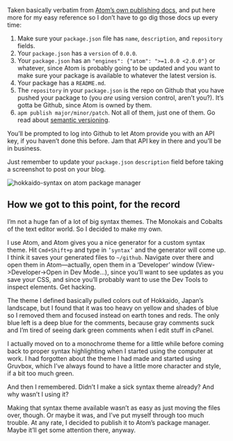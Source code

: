 Taken basically verbatim from [Atom’s own publishing docs](http://flight-manual.atom.io/hacking-atom/sections/publishing/), and put here more for my easy reference so I don’t have to go dig those docs up every time:

1. Make sure your `package.json` file has `name`, `description`, and `repository` fields.
2. Your `package.json` has a `version` of `0.0.0`.
3. Your `package.json` has an `"engines": {"atom": ">=1.0.0 <2.0.0"}` or whatever, since Atom is probably going to be updated and you want to make sure your package is available to whatever the latest version is.
4. Your package has a `README.md`.
5. The `repository` in your `package.json` is the repo on Github that you have pushed your package to (you _are_ using version control, aren’t you?). It’s gotta be Github, since Atom is owned by them.
6. `apm publish major/minor/patch`. Not all of them, just one of them. Go read about [semantic versioning](https://semver.org/).

You’ll be prompted to log into Github to let Atom provide you with an API key, if you haven’t done this before. Jam that API key in there and you’ll be in business.

Just remember to update your `package.json` `description` field before taking a screenshot to post on your blog.

![hokkaido-syntax on atom package manager](https://charlesharriesblog.s3.amazonaws.com/uploads/post/pictures/15/Screen_Shot_2017-11-25_at_10.47.34_PM.png)

## How we got to this point, for the record

I’m not a huge fan of a lot of big syntax themes. The Monokais and Cobalts of the text editor world. So I decided to make my own.

I use Atom, and Atom gives you a nice generator for a custom syntax theme. Hit `Cmd+Shift+p` and type in `’syntax’` and the generator will come up. I think it saves your generated files to `~/github`. Navigate over there and open them in Atom—actually, open them in a ‘Developer’ window (View->Developer->Open in Dev Mode…), since you’ll want to see updates as you save your CSS, and since you’ll probably want to use the Dev Tools to inspect elements. Get hacking.

The theme I defined basically pulled colors out of Hokkaido, Japan’s landscape, but I found that it was too heavy on yellow and shades of blue so I removed them and focused instead on earth tones and reds. The only blue left is a deep blue for the comments, because gray comments suck and I’m tired of seeing dark green comments when I edit stuff in cPanel.

I actually moved on to a monochrome theme for a little while before coming back to proper syntax highlighting when I started using the computer at work. I had forgotten about the theme I had made and started using Gruvbox, which I’ve always found to have a little more character and style, if a bit too much green.

And then I remembered. Didn’t I make a sick syntax theme already? And why wasn’t I using it?

Making that syntax theme available wasn’t as easy as just moving the files over, though. Or maybe it was, and I’ve put myself through too much trouble. At any rate, I decided to publish it to Atom’s package manager. Maybe it’ll get some attention there, anyway.
